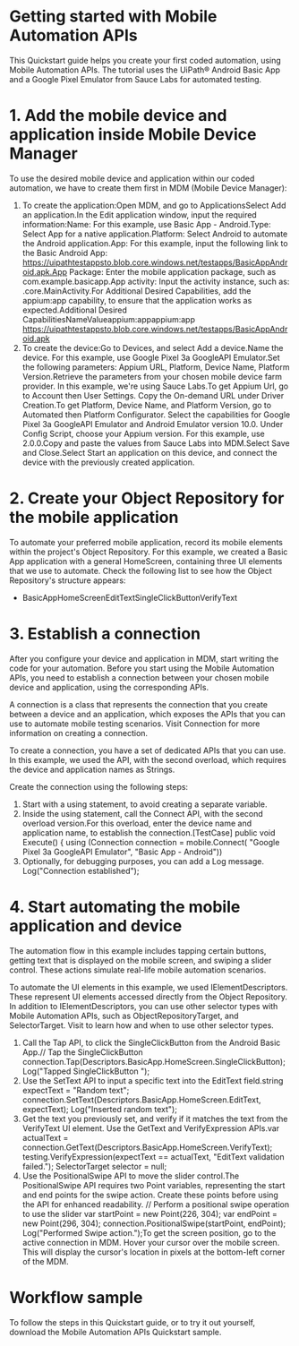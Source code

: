 ﻿# Getting started with Mobile Automation APIs

This Quickstart guide helps you create your first coded automation, using Mobile
            Automation APIs. The tutorial uses the UiPath® Android
                Basic App and a Google Pixel Emulator from Sauce Labs for automated
            testing.

# 1. Add the mobile device and application inside Mobile Device Manager

To use the desired mobile device and application within our coded automation, we have
                to create them first in MDM (Mobile Device Manager):

1. To create the application:Open MDM, and go to ApplicationsSelect Add an application.In the Edit application window, input the required information:Name: For this example, use Basic App - Android.Type: Select App for a native application.Platform: Select Android to automate the Android application.App: For this example, input the following link to the Basic Android App: https://uipathtestappsto.blob.core.windows.net/testapps/BasicAppAndroid.apk.App Package: Enter the mobile application package, such as com.example.basicapp.App activity: Input the activity instance, such as: .core.MainActivity.For Additional Desired Capabilities, add the appium:app capability, to ensure that the application works as expected.Additional Desired CapabilitiesNameValueappium:appappium:app https://uipathtestappsto.blob.core.windows.net/testapps/BasicAppAndroid.apk
2. To create the device:Go to Devices, and select Add a device.Name the device. For this example, use Google Pixel 3a GoogleAPI Emulator.Set the following parameters: Appium URL, Platform, Device Name, Platform Version.Retrieve the parameters from your chosen mobile device farm provider. In this example, we're using Sauce Labs.To get Appium Url, go to Account then User Settings. Copy the On-demand URL under Driver Creation.To get Platform, Device Name, and Platform Version, go to Automated then Platform Configurator. Select the capabilities for Google Pixel 3a GoogleAPI Emulator and Android Emulator version 10.0. Under Config Script, choose your Appium version. For this example, use 2.0.0.Copy and paste the values from Sauce Labs into MDM.Select Save and Close.Select Start an application on this device, and connect the device with the previously created application.

# 2. Create your Object Repository for the mobile application

To automate your preferred mobile application, record its mobile elements within the
                project's Object Repository. For this example, we
                created a Basic App application with a general HomeScreen, containing
                three UI elements that we use to automate. Check the following list to see how the
                Object Repository's structure appears:

* BasicAppHomeScreenEditTextSingleClickButtonVerifyText

# 3. Establish a connection

After you configure your device and application in MDM, start writing the code for
                your automation. Before you start using the Mobile Automation APIs, you need to
                establish a connection between your chosen mobile device and application, using the
                corresponding APIs.

A connection is a class that represents the connection that you
                create between a device and an application, which exposes the APIs that you can use
                to automate mobile testing scenarios. Visit Connection
                for more information on creating a connection.

To create a connection, you have a set of dedicated APIs that you can use. In this
                example, we used the  API, with the second overload, which requires the device and
                application names as Strings.

Create the connection using the following steps:

1. Start with a using statement, to avoid creating a separate variable.
2. Inside the using statement, call the Connect API, with the second overload version.For this overload, enter the device name and application name, to establish the connection.[TestCase] public void Execute() { using (Connection connection = mobile.Connect( "Google Pixel 3a GoogleAPI Emulator", "Basic App - Android"))
3. Optionally, for debugging purposes, you can add a Log message. Log("Connection established");

# 4. Start automating the mobile application and device

The automation flow in this example includes tapping certain buttons, getting text
                that is displayed on the mobile screen, and swiping a slider control. These actions
                simulate real-life mobile automation scenarios.

To automate the UI elements in this example, we used IElementDescriptors. These represent UI elements accessed directly
                from the Object Repository. In addition to IElementDescriptors, you can use other selector types with Mobile
                Automation APIs, such as ObjectRepositoryTarget,
                and SelectorTarget. Visit  to learn how
                and when to use other selector types.

1. Call the Tap API, to click the SingleClickButton from the Android Basic App.// Tap the SingleClickButton connection.Tap(Descriptors.BasicApp.HomeScreen.SingleClickButton); Log("Tapped SingleClickButton ");
2. Use the SetText API to input a specific text into the EditText field.string expectText = "Random text"; connection.SetText(Descriptors.BasicApp.HomeScreen.EditText, expectText); Log("Inserted random text");
3. Get the text you previously set, and verify if it matches the text from the VerifyText UI element. Use the GetText and VerifyExpression APIs.var actualText = connection.GetText(Descriptors.BasicApp.HomeScreen.VerifyText); testing.VerifyExpression(expectText == actualText, "EditText validation failed."); SelectorTarget selector = null;
4. Use the PositionalSwipe API to move the slider control.The PositionalSwipe API requires two Point variables, representing the start and end points for the swipe action. Create these points before using the API for enhanced readability. // Perform a positional swipe operation to use the slider var startPoint = new Point(226, 304); var endPoint = new Point(296, 304); connection.PositionalSwipe(startPoint, endPoint); Log("Performed Swipe action.");To get the screen position, go to the active connection in MDM. Hover your cursor over the mobile screen. This will display the cursor's location in pixels at the bottom-left corner of the MDM.

# Workflow sample

To follow the steps in this Quickstart guide, or to try it out yourself, download the
                    Mobile Automation APIs Quickstart
                sample.
